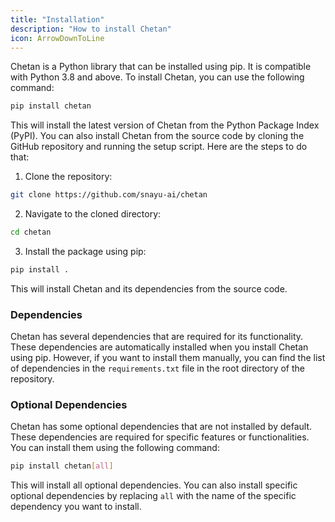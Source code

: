```yaml
---
title: "Installation"
description: "How to install Chetan"
icon: ArrowDownToLine
---
```


Chetan is a Python library that can be installed using pip. It is compatible with Python 3.8 and above. To install Chetan, you can use the following command:

```bash
pip install chetan
```
This will install the latest version of Chetan from the Python Package Index (PyPI).
You can also install Chetan from the source code by cloning the GitHub repository and running the setup script. Here are the steps to do that:
1. Clone the repository:

```bash
git clone https://github.com/snayu-ai/chetan
```

2. Navigate to the cloned directory:

```bash
cd chetan
```
3. Install the package using pip:

```bash
pip install .
```
This will install Chetan and its dependencies from the source code.
### Dependencies
Chetan has several dependencies that are required for its functionality. These dependencies are automatically installed when you install Chetan using pip. However, if you want to install them manually, you can find the list of dependencies in the `requirements.txt` file in the root directory of the repository.
### Optional Dependencies
Chetan has some optional dependencies that are not installed by default. These dependencies are required for specific features or functionalities. You can install them using the following command:

```bash
pip install chetan[all]
```
This will install all optional dependencies. You can also install specific optional dependencies by replacing `all` with the name of the specific dependency you want to install.